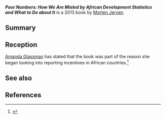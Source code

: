 {{italic title}}
'''''Poor Numbers: How We Are Misled by African Development Statistics and What to Do about It''''' is a 2013 book by [[Morten Jerven]].

==Summary==

==Reception==

[[Amanda Glassman]] has stated that the book was part of the reason she began looking into reporting incentives in African countries.<ref>{{cite web |url=http://developmentdrums.org/wp-content/uploads/DD44-Transcript.pdf |accessdate=June 2, 2016 |title=Transcript of Development Drums Episode 44 – The Data Revolution |author=Own Barder (host)}}</ref>

==See also==

==References==

{{reflist|30em}}

